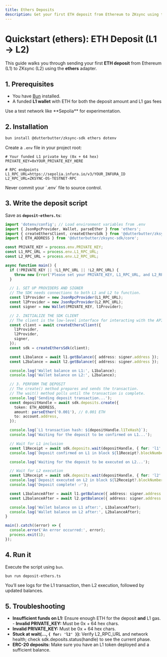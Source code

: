 ```yaml
---
title: Ethers Deposits
description: Get your first ETH deposit from Ethereum to ZKsync using the ethers adapter of @zksync-sdk.
---
```


# Quickstart (ethers): ETH Deposit (L1 → L2)

This guide walks you through sending your first **ETH deposit** from Ethereum (L1) to ZKsync (L2) using the **ethers** adapter.

## 1. Prerequisites

- You have [Bun](https://bun.sh/) installed.
- A funded **L1 wallet** with ETH for both the deposit amount and L1 gas fees

<Info>
Use a test network like **Sepolia** for experimentation.
</Info>

## 2. Installation

```bash
bun install @dutterbutter/zksync-sdk ethers dotenv
```

Create a `.env` file in your project root:

```env
# Your funded L1 private key (0x + 64 hex)
PRIVATE_KEY=0xYOUR_PRIVATE_KEY_HERE

# RPC endpoints
L1_RPC_URL=https://sepolia.infura.io/v3/YOUR_INFURA_ID
L2_RPC_URL=ZKSYNC-OS-TESTNET-RPC
```

<Warning>
Never commit your `.env` file to source control.
</Warning>

## 3. Write the deposit script

Save as **`deposit-ethers.ts`**:

```ts
import 'dotenv/config'; // Load environment variables from .env
import { JsonRpcProvider, Wallet, parseEther } from 'ethers';
import { createEthersClient, createEthersSdk } from '@dutterbutter/zksync-sdk/ethers';
import { ETH_ADDRESS } from '@dutterbutter/zksync-sdk/core';

const PRIVATE_KEY = process.env.PRIVATE_KEY;
const L1_RPC_URL = process.env.L1_RPC_URL;
const L2_RPC_URL = process.env.L2_RPC_URL;

async function main() {
  if (!PRIVATE_KEY || !L1_RPC_URL || !L2_RPC_URL) {
    throw new Error('Please set your PRIVATE_KEY, L1_RPC_URL, and L2_RPC_URL in a .env file');
  }

  // 1. SET UP PROVIDERS AND SIGNER
  // The SDK needs connections to both L1 and L2 to function.
  const l1Provider = new JsonRpcProvider(L1_RPC_URL);
  const l2Provider = new JsonRpcProvider(L2_RPC_URL);
  const signer = new Wallet(PRIVATE_KEY, l1Provider);

  // 2. INITIALIZE THE SDK CLIENT
  // The client is the low-level interface for interacting with the API.
  const client = await createEthersClient({
    l1Provider,
    l2Provider,
    signer,
  });
  const sdk = createEthersSdk(client);

  const L1balance = await l1.getBalance({ address: signer.address });
  const L2balance = await l2.getBalance({ address: signer.address });

  console.log('Wallet balance on L1:', L1balance);
  console.log('Wallet balance on L2:', L2balance);

  // 3. PERFORM THE DEPOSIT
  // The create() method prepares and sends the transaction.
  // The wait() method polls until the transaction is complete.
  console.log('Sending deposit transaction...');
  const depositHandle = await sdk.deposits.create({
    token: ETH_ADDRESS,
    amount: parseEther('0.001'), // 0.001 ETH
    to: account.address,
  });

  console.log(`L1 transaction hash: ${depositHandle.l1TxHash}`);
  console.log('Waiting for the deposit to be confirmed on L1...');

  // Wait for L1 inclusion
  const l1Receipt = await sdk.deposits.wait(depositHandle, { for: 'l1' });
  console.log(`Deposit confirmed on L1 in block ${l1Receipt?.blockNumber}`);

  console.log('Waiting for the deposit to be executed on L2...');

  // Wait for L2 execution
  const l2Receipt = await sdk.deposits.wait(depositHandle, { for: 'l2' });
  console.log(`Deposit executed on L2 in block ${l2Receipt?.blockNumber}`);
  console.log('Deposit complete! ✅');

  const L1balanceAfter = await l1.getBalance({ address: signer.address });
  const L2balanceAfter = await l2.getBalance({ address: signer.address });

  console.log('Wallet balance on L1 after:', L1balanceAfter);
  console.log('Wallet balance on L2 after:', L2balanceAfter);
}

main().catch((error) => {
  console.error('An error occurred:', error);
  process.exit(1);
});
```

## 4. Run it

Execute the script using `bun`.

```bash bun
bun run deposit-ethers.ts
```

You’ll see logs for the L1 transaction, then L2 execution, followed by updated balances.

## 5. Troubleshooting

- **Insufficient funds on L1:** Ensure enough ETH for the deposit **and** L1 gas. - **Invalid PRIVATE_KEY:** Must be 0x + 64 hex chars.
- **Invalid PRIVATE_KEY:** Must be 0x + 64 hex chars.
- **Stuck at wait(..., `{ for: 'l2' }`):** Verify L2_RPC_URL and network health; check sdk.deposits.status(handle) to see the current phase.
- **ERC-20 deposits:** Make sure you have an L1 token deployed and a sufficient balance.
